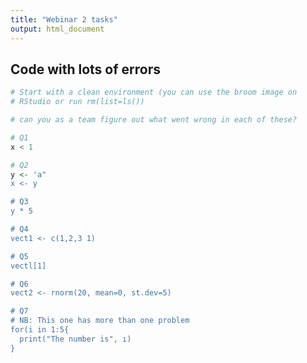```yaml
---
title: "Webinar 2 tasks"
output: html_document
---
```


## Code with lots of errors
```r
# Start with a clean environment (you can use the broom image on 
# RStudio or run rm(list=ls())

# can you as a team figure out what went wrong in each of these?

# Q1
x < 1

# Q2
y <- 'a"
x <- y

# Q3 
y * 5

# Q4
vect1 <- c(1,2,3 1)

# Q5
vectl[1]

# Q6
vect2 <- rnorm(20, mean=0, st.dev=5)

# Q7
# NB: This one has more than one problem
for(i in 1:5{
  print("The number is", ı)
}

```

